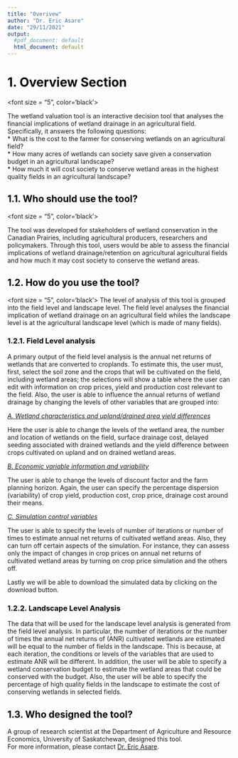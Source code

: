 ```yaml
---
title: "Overivew"
author: "Dr. Eric Asare"
date: "29/11/2021"
output:
  #pdf_document: default
  html_document: default
---
```


# <font color = "black"> 1. Overview Section </font>

<font size = "5", color='black'> 

The wetland valuation tool is an interactive decision tool that analyses the financial implications of wetland drainage in an agricultural field. Specifically, it answers the following questions:  
* What is the cost to the farmer for conserving wetlands on an agricultural field?  
* How many acres of wetlands can society save given a conservation budget in an agricultural landscape?  
* How much it will cost society to conserve wetland areas in the highest quality fields in an agricultural landscape? 


</font>

## <font color = "black"> 1.1. Who should use the tool? </font>

<font size = "5", color='black'>

The tool was developed for stakeholders of wetland conservation in the Canadian Prairies, including agricultural producers, researchers and policymakers. Through this tool, users would be able to assess the financial implications of wetland drainage/retention on agricultural agricultural fields and how much it may cost society to conserve the wetland areas.

</font>

## <font color = "black"> 1.2. How do you use the tool? </font>

<font size = "5", color='black'>
The level of analysis of this tool is grouped into the field level and landscape level. The field level analyses the financial implication of wetland drainage on an agricultural field whiles the landscape level is at the agricultural landscape level (which is made of many fields).

### <font color = "black"> 1.2.1. Field Level analysis </font>

A primary output of the field level analysis is the annual net returns of wetlands that are converted to croplands. To estimate this, the user must, first, select the soil zone and the crops that will be cultivated on the field, including wetland areas; the selections will show a table where the user can edit with information on crop prices, yield and production cost relevant to the field. Also, the user is able to influence the annual returns of wetland drainage by changing the levels of other variables that are grouped into:  

<u> *A. Wetland characteristics and upland/drained area yield differences* </u>  

Here the user is able to change the levels of the wetland area, the number and location of wetlands on the field, surface drainage cost, delayed seeding associated with drained wetlands and the yield difference between crops cultivated on upland and on drained wetland areas.  

<u> *B. Economic variable information and variability* </u>  

The user is able to change the levels of discount factor and the farm planning horizon. Again, the user can specify the percentage dispersion (variability) of crop yield, production cost, crop price, drainage cost around their means.

<u> *C. Simulation control variables* </u>  

The user is able to specify the levels of number of iterations or number of times to estimate annual net returns of cultivated wetland areas. Also, they can turn off certain aspects of the simulation. For instance, they can assess only the impact of changes in crop prices on annual net returns of cultivated wetland areas by turning on crop price simulation and the others off. 

Lastly we will be able to download the simulated data by clicking on the download button.

### <font color = "black"> 1.2.2. Landscape Level Analysis </font>

The data that will be used for the landscape level analysis is generated from the field level analysis. In particular, the number of iterations or the number of times the annual net returns of (ANR) cultivated wetlands are estimated will be equal to the number of fields in the landscape. This is because, at each iteration, the conditions or levels of the variables that are used to estimate ANR will be different. In addition, the user will be able to specify a wetland conservation budget to estimate the wetland areas that could be conserved with the budget. Also, the user will be able to specify the percentage of high quality fields in the landscape to estimate the cost of conserving wetlands in selected fields. 


## <font color = "black"> 1.3. Who designed the tool? </font>
A group of research scientist at the Department of Agriculture and Resource Economics, University of Saskatchewan, designed this tool.  
For more information, please contact [Dr. Eric Asare](eric.asare@usask.ca). 
</font>


